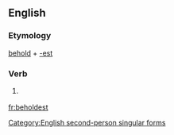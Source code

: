 ==English==

===Etymology===
[[behold]] + [[-est]]

===Verb===
{{en-verb form}}

# {{archaic}} {{form of|Second-person singular simple present form|behold}}

[[Category:English second-person singular forms]]

[[fr:beholdest]]